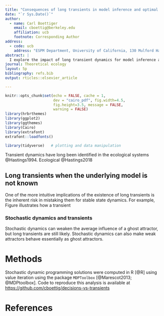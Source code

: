 ```yaml
---
title: "Consequences of long transients in model inference and optimal control"
date: "`r Sys.Date()`"
author:
  - name: Carl Boettiger
    email: cboettig@berkeley.edu
    affiliation: ucb
    footnote: Corresponding Author
address:
  - code: ucb
    address: "ESPM Department, University of California, 130 Mulford Hall Berkeley, CA 94720-3114, USA"
abstract: |
  I explore the impact of long transient dynamics for model inference and optimal
journal: Theoretical ecology
layout: 5p
bibliography: refs.bib
output: rticles::elsevier_article

---
```


```r
knitr::opts_chunk$set(echo = FALSE, cache = 1,  
                      dev = "cairo_pdf", fig.width=4.5, 
                      fig.height=3.5, message = FALSE,
                      warning = FALSE)
library(hrbrthemes)
library(ggplot2)
library(ggthemes)
library(Cairo)
library(extrafont)
extrafont::loadfonts()
```

```r
library(tidyverse)   # plotting and data manipulation
```




Transient dynamics have long been identified in the ecological systems @Hastings1994.   Ecological @Hastings2018


## Long transients when the underlying model is not known

One of the more intuitive implications of the existence of long transients is the inherent risk in mistaking them for stable state dynamics.  For example, Figure \ref{armina} illustrates how a transient 


### Stochastic dynamics and transients

Stochastic dynamics can weaken the average influence of a ghost attractor, but long transients are still likely.  Stochastic dynamics can also make weak attractors behave essentially as ghost attractors.  


# Methods

Stochastic dynamic programming solutions were computed in R [@R] using value iteration using the package `MDPToolbox` [@Marescot2013; @MDPtoolbox].  Code to reproduce this analysis is available at <https://github.com/cboettig/decisions-vs-transients>



\pagebreak 


# References